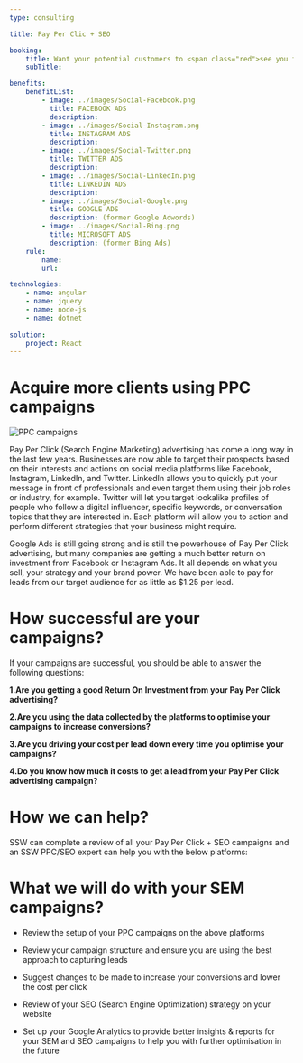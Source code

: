```yaml
---
type: consulting

title: Pay Per Clic + SEO

booking:
    title: Want your potential customers to <span class="red">see you first </span>?
    subTitle: 

benefits:
    benefitList:
        - image: ../images/Social-Facebook.png
          title: FACEBOOK ADS
          description: 
        - image: ../images/Social-Instagram.png
          title: INSTAGRAM ADS
          description: 
        - image: ../images/Social-Twitter.png
          title: TWITTER ADS
          description: 
        - image: ../images/Social-LinkedIn.png
          title: LINKEDIN ADS
          description: 
        - image: ../images/Social-Google.png
          title: GOOGLE ADS
          description: (former Google Adwords)
        - image: ../images/Social-Bing.png
          title: MICROSOFT ADS
          description: (former Bing Ads)
    rule:
        name: 
        url: 

technologies:
    - name: angular
    - name: jquery
    - name: node-js
    - name: dotnet 
    
solution:
    project: React
---
```


# Acquire more clients using **PPC campaigns**

![PPC campaigns](../images/ppc-bigbanner.png)

Pay Per Click (Search Engine Marketing) advertising has come a long way in the last few years. Businesses are now able to target their prospects based on their interests and actions on social media platforms like Facebook, Instagram, LinkedIn, and Twitter. LinkedIn allows you to quickly put your message in front of professionals and even target them using their job roles or industry, for example. Twitter will let you target lookalike profiles of people who follow a digital influencer, specific keywords, or conversation topics that they are interested in. Each platform will allow you to action and perform different strategies that your business might require.

Google Ads is still going strong and is still the powerhouse of Pay Per Click advertising, but many companies are getting a much better return on investment from Facebook or Instagram Ads. It all depends on what you sell, your strategy and your brand power. We have been able to pay for leads from our target audience for as little as $1.25 per lead.


# How successful are your campaigns?

If your campaigns are successful, you should be able to answer the following questions:

**1.Are you getting a good Return On Investment from your Pay Per Click advertising?**

**2.Are you using the data collected by the platforms to optimise your campaigns to increase conversions?**

**3.Are you driving your cost per lead down every time you optimise your campaigns?**

**4.Do you know how much it costs to get a lead from your Pay Per Click advertising campaign?**


# How we can help?

SSW can complete a review of all your Pay Per Click + SEO campaigns and an SSW PPC/SEO expert can help you with the below platforms:

# What we will do with your SEM campaigns?

+ Review the setup of your PPC campaigns on the above platforms

+ Review your campaign structure and ensure you are using the best approach to capturing leads

+ Suggest changes to be made to increase your conversions and lower the cost per click

+ Review of your SEO (Search Engine Optimization) strategy on your website

+ Set up your Google Analytics to provide better insights & reports for your SEM and SEO campaigns to help you with further optimisation in the future